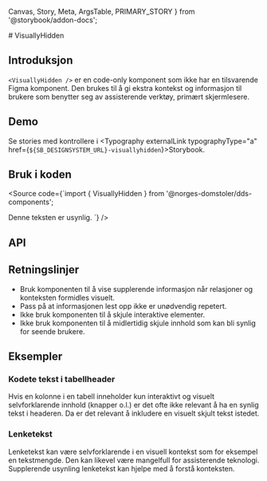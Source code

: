   Canvas,
  Story,
  Meta,
  ArgsTable,
  PRIMARY_STORY
} from '@storybook/addon-docs';

<Meta title="Design system/VisuallyHidden/API" component={VisuallyHidden} />
# VisuallyHidden
<ComponentLinkRow
  docsHref="https://design.domstol.no/987b33f71/v/0/p/53c59b-visuallyhidden"
  githubHref="https://github.com/domstolene/designsystem/tree/master/components/src/components/VisuallyHidden"
/>

## Introduksjon

`<VisuallyHidden />` er en code-only komponent som ikke har en tilsvarende Figma komponent. Den brukes til å gi ekstra kontekst og informasjon til brukere som benytter seg av assisterende verktøy, primært skjermlesere.

## Demo

<Canvas>
  <Story id="design-system-visuallyhidden--default" />
</Canvas>

Se stories med kontrollere i <Typography externalLink typographyType="a" href={`${SB_DESIGNSYSTEM_URL}-visuallyhidden`}>Storybook</Typography>.

## Bruk i koden

<Source
  code={`import { VisuallyHidden } from '@norges-domstoler/dds-components';

<VisuallyHidden as="span"> Denne teksten er usynlig. </VisuallyHidden>
`} />

## API

<ArgsTable story={PRIMARY_STORY} />

## Retningslinjer

- Bruk komponenten til å vise supplerende informasjon når relasjoner og konteksten formidles visuelt.
- Pass på at informasjonen lest opp ikke er unødvendig repetert.
- Ikke bruk komponenten til å skjule interaktive elementer.
- Ikke bruk komponenten til å midlertidig skjule innhold som kan bli synlig for seende brukere.

## Eksempler

### Kodete tekst i tabellheader

Hvis en kolonne i en tabell inneholder kun interaktivt og visuelt selvforklarende innhold (knapper o.l.) er det ofte ikke relevant å ha en synlig tekst i headeren. Da er det relevant å inkludere en visuelt skjult tekst istedet.

<Canvas>
  <Story id="design-system-visuallyhidden--table-buttons" />
</Canvas>

### Lenketekst

Lenketekst kan være selvforklarende i en visuell kontekst som for eksempel en tekstmengde. Den kan likevel være mangelfull for assisterende teknologi. Supplerende usynling lenketekst kan hjelpe med å forstå konteksten.

<Canvas>
  <Story id="design-system-visuallyhidden--link" />
</Canvas>

